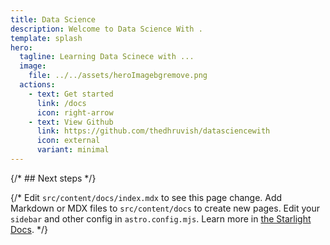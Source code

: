 ```yaml
---
title: Data Science
description: Welcome to Data Science With .
template: splash
hero:
  tagline: Learning Data Scinece with ...
  image:
    file: ../../assets/heroImagebgremove.png
  actions:
    - text: Get started
      link: /docs
      icon: right-arrow
    - text: View Github
      link: https://github.com/thedhruvish/datasciencewith
      icon: external
      variant: minimal
---
```



{/* ## Next steps */}

{/* <CardGrid stagger>
	<Card title="Update content" icon="pencil">
		Edit `src/content/docs/index.mdx` to see this page change.
	</Card>
	<Card title="Add new content" icon="add-document">
		Add Markdown or MDX files to `src/content/docs` to create new pages.
	</Card>
	<Card title="Configure your site" icon="setting">
		Edit your `sidebar` and other config in `astro.config.mjs`.
	</Card>
	<Card title="Read the docs" icon="open-book">
		Learn more in [the Starlight Docs](https://starlight.astro.build/).
	</Card>
</CardGrid> */}
